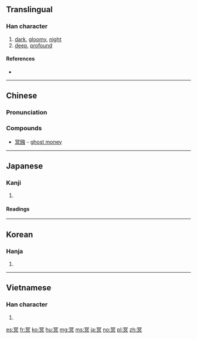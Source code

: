 ==Translingual==

===Han character===
{{Han char|rn=14|rad=冖|as=08|sn=10|four=37800|canj=BAYC|ids=⿳冖日六}}

# [[dark]], [[gloomy]], [[night]]
# [[deep]], [[profound]]

====References====
* {{Han ref|kx=0130.280|dkj=01588|dj=0293.080|hdz=10304.100|uh=51A5|ud=20901|bh=ADDF|bd=44511}}

----

==Chinese==
{{zh-forms}}

===Pronunciation===
{{zh-pron
|m=míng
|c=ming4,ming5
|mn=mê/mî
|mc=y
|oc=y
|ma=
|cat=a
}}

===Compounds===
* [[冥鏹]] - [[ghost money]]

----

==Japanese==

===Kanji===
{{ja-kanji|grade=|rs=冖08}}

# {{defn|lang=ja|sort=冖08}}

====Readings====
{{ja-readings|goon=[[みょう]] (myō)|kanon=[[めい]] (mei)|kun=[[くらい]] (kurai)}}

----

==Korean==

===Hanja===
{{ko-hanja|hangeul=명|rv=myeong|mr=myŏng}}

# {{defn|lang=ko|sort=冖08}}

----

==Vietnamese==

===Han character===
{{vi-readings|rs=冖08|hanviet=[[minh]], [[mênh]], [[mưng]]}}

# {{defn|lang=vi|sort=冖08}}

[[es:冥]]
[[fr:冥]]
[[ko:冥]]
[[hu:冥]]
[[mg:冥]]
[[ms:冥]]
[[ja:冥]]
[[no:冥]]
[[pl:冥]]
[[zh:冥]]